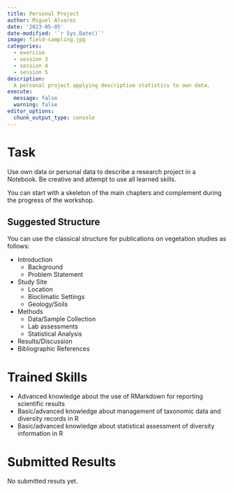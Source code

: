 ```yaml
---
title: Personal Project
author: Miguel Alvarez
date: '2023-05-05'
date-modified: '`r Sys.Date()`'
image: field-sampling.jpg
categories:
  - exercise
  - session 3
  - session 4
  - session 5
description: 
  A personal project applying descriptive statistics to own data.
execute: 
  message: false
  warning: false
editor_options: 
  chunk_output_type: console
---
```



# Task

Use own data or personal data to describe a research project in a Notebook.
Be creative and attempt to use all learned skills.

You can start with a skeleton of the main chapters and complement during the
progress of the workshop.

## Suggested Structure

You can use the classical structure for publications on vegetation studies as
follows:

- Introduction
  - Background
  - Problem Statement
- Study Site
  - Location
  - Bioclimatic Settings
  - Geology/Soils
- Methods
  - Data/Sample Collection
  - Lab assessments
  - Statistical Analysis
- Results/Discussion
- Bibliographic References

# Trained Skills

- Advanced knowledge about the use of RMarkdown for reporting scientific results
- Basic/advanced knowledge about management of taxonomic data and diversity
  records in R
- Basic/advanced knowledge about statistical assessment of diversity
  information in R


# Submitted Results

No submitted resuts yet.
